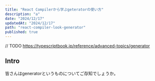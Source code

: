 ```yaml
---
title: "React Compilerから学ぶgeteratorの使い方"
description: "a"
date: "2024/12/17"
updatedAt: "2024/12/17"
path: "react-compiler-look-generator"
published: true
---
```


// TODO
https://typescriptbook.jp/reference/advanced-topics/generator

## Intro

皆さんはgeneratorというものについてご存知でしょうか。
